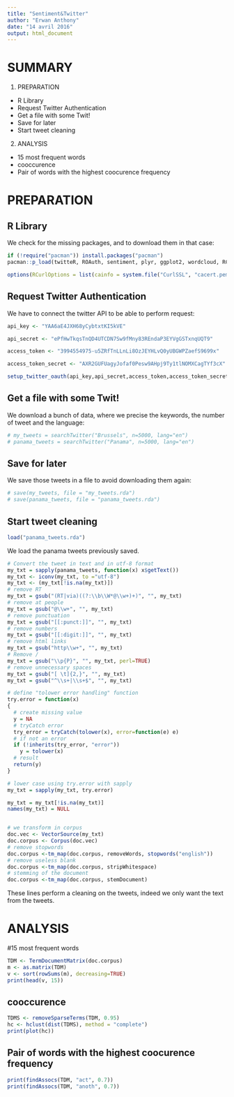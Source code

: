 ```yaml
---
title: "Sentiment&Twitter"
author: "Erwan Anthony"
date: "14 avril 2016"
output: html_document
---
```


# **SUMMARY**  
1. PREPARATION
  * R Library 
  * Request Twitter Authentication 
  * Get a file with some Twit! 
  * Save for later 
  * Start tweet cleaning
  
2. ANALYSIS
  * 15 most frequent words 
  * cooccurence 
  * Pair of words with the highest coocurence frequency


# **PREPARATION**  

## R Library

We check for the missing packages, and to download them in that case:

```r
if (!require("pacman")) install.packages("pacman")
pacman::p_load(twitteR, ROAuth, sentiment, plyr, ggplot2, wordcloud, RColorBrewer, httpuv, RCurl, base64enc)

options(RCurlOptions = list(cainfo = system.file("CurlSSL", "cacert.pem", package = "RCurl")))
```





## Request Twitter Authentication
We have to connect the twitter API to be able to perform request:
```r
api_key <- "YAA6aE4JXH68yCybtxtKI5kVE"

api_secret <- "ePfHwTkqsTnQD4UTCDN7Sw9fMny83REndaP3EYVgGSTxnqUQT9"

access_token <- "3994554975-u5ZRfTnLLnLi8OzJEYHLvQ0yUBGWPZaefS9699x"

access_token_secret <- "AXR2GUFUagyJofaf0Pesw9AHpj9Ty1tlNOMXCagTYf3cX"

setup_twitter_oauth(api_key,api_secret,access_token,access_token_secret)
```


## Get a file with some Twit!
We download a bunch of data, where we precise the keywords, the number of tweet and the language:

```r
# my_tweets = searchTwitter("Brussels", n=5000, lang="en")
# panama_tweets = searchTwitter("Panama", n=5000, lang="en")
```



## Save for later
We save those tweets in a file to avoid downloading them again:
```r
# save(my_tweets, file = "my_tweets.rda")
# save(panama_tweets, file = "panama_tweets.rda")
```

## Start tweet cleaning
```r
load("panama_tweets.rda")

```
We load the panama tweets previously saved.    

```r
# Convert the tweet in text and in utf-8 format
my_txt = sapply(panama_tweets, function(x) x$getText())
my_txt <- iconv(my_txt, to ="utf-8")
my_txt <- (my_txt[!is.na(my_txt)])
# remove RT
my_txt = gsub("(RT|via)((?:\\b\\W*@\\w+)+)", "", my_txt)
# remove at people
my_txt = gsub("@\\w+", "", my_txt)
# remove punctuation
my_txt = gsub("[[:punct:]]", "", my_txt)
# remove numbers
my_txt = gsub("[[:digit:]]", "", my_txt)
# remove html links
my_txt = gsub("http\\w+", "", my_txt)
# Remove /
my_txt = gsub("\\p{P}", "", my_txt, perl=TRUE)
# remove unnecessary spaces
my_txt = gsub("[ \t]{2,}", "", my_txt)
my_txt = gsub("^\\s+|\\s+$", "", my_txt)

# define "tolower error handling" function
try.error = function(x)
{
  # create missing value
  y = NA
  # tryCatch error
  try_error = tryCatch(tolower(x), error=function(e) e)
  # if not an error
  if (!inherits(try_error, "error"))
    y = tolower(x)
  # result
  return(y)
}

# lower case using try.error with sapply
my_txt = sapply(my_txt, try.error)

my_txt = my_txt[!is.na(my_txt)]
names(my_txt) = NULL


# we transform in corpus
doc.vec <- VectorSource(my_txt)
doc.corpus <- Corpus(doc.vec)
# remove stopwords
doc.corpus <-tm_map(doc.corpus, removeWords, stopwords("english"))
# remove useless blank
doc.corpus <-tm_map(doc.corpus, stripWhitespace)
# stemming of the document
doc.corpus <-tm_map(doc.corpus, stemDocument)
```
These lines perform a cleaning on the tweets, indeed we only want the text from the tweets.    



# **ANALYSIS**

#15 most frequent words  

```r
TDM <- TermDocumentMatrix(doc.corpus)
m <- as.matrix(TDM)
v <- sort(rowSums(m), decreasing=TRUE)  
print(head(v, 15))
```

## cooccurence  

```r
TDMS <- removeSparseTerms(TDM, 0.95)
hc <- hclust(dist(TDMS), method = "complete")
print(plot(hc))
```

## Pair of words with the highest coocurence frequency  

```r
print(findAssocs(TDM, "act", 0.7))
print(findAssocs(TDM, "anoth", 0.7))
```




